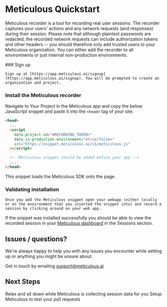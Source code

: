 # Meticulous Quickstart

Meticulous recorder is a tool for recording real user sessions. The recorder captures your users' actions and any network requests (and responses) during their session. Please note that although plaintext passwords are redacted, the recorded network requests can include authorization tokens and other headers -- you should therefore only add trusted users to your Meticulous organization. You can either add the recorder to all environments or just internal non-production environments.

 
<Steps>
### Sign up

    Sign up at [https://app.meticulous.ai/signup](https://app.meticulous.ai/signup). You will be prompted to create an organization and project.

### Install the Meticulous recorder

Navigate to Your Project in the Meticulous app and copy the below JavaScript snippet and paste it into the `<head>` tag of your site.

```html copy
<head>
  ...
  <script
    data-project-id="<RECORDING_TOKEN>"
    data-is-production-environment="<true/false>"
    src="https://snippet.meticulous.ai/v1/meticulous.js"
  ></script>

  <!--Meticulous snippet should be added before your app -->
  ...
</head>
```

This snippet loads the Meticulous SDK onto the page.

### Validating installation

    Once you add the Meticulous snippet open your webapp (either locally or on the environment that you injected the snippet into) and record a session by clicking around on your web app.

If the snippet was installed successfully you should be able to view the recorded session in your [Meticulous dashboard](https://app.meticulous.ai/) in the Sessions section.

</Steps>

## Issues / questions?

We're always happy to help you with any issues you encounter while setting up or anything you might be unsure about.

Get in touch by emailing support@meticulous.ai

## Next Steps

Relax and sit down while Meticulous is collecting session data for you
Setup Meticulous to test your pull requests
